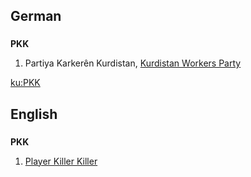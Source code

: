 {{wikipedia|lang=de}}
==German==
==={{initialism}}===
'''PKK'''

# Partiya Karkerên Kurdistan, [[Kurdistan Workers Party]]

[[ku:PKK]]

==English==
==={{abbreviation}}===
'''PKK'''

# [[Player Killer Killer]]